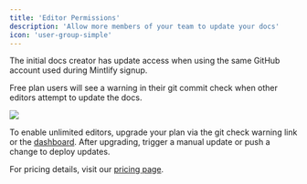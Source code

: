 ```yaml
---
title: 'Editor Permissions'
description: 'Allow more members of your team to update your docs'
icon: 'user-group-simple'
---
```


The initial docs creator has update access when using the same GitHub account used during Mintlify signup.

Free plan users will see a warning in their git commit check when other editors attempt to update the docs.

<Frame>
  <img className="rounded-md" src="/images/editor-gate.png" />
</Frame>

To enable unlimited editors, upgrade your plan via the git check warning link or the [dashboard](https://dashboard.mintlify.com). After upgrading, trigger a manual update or push a change to deploy updates.

For pricing details, visit our [pricing page](https://mintlify.com/pricing).